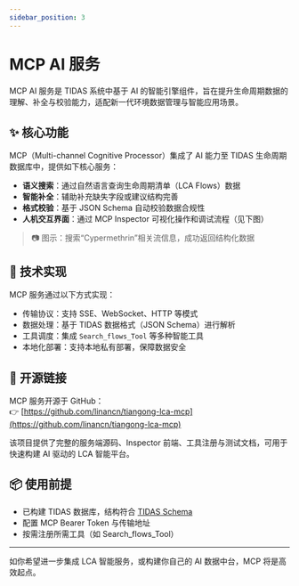 ```yaml
---
sidebar_position: 3
---
```


# MCP AI 服务

MCP AI 服务是 TIDAS 系统中基于 AI 的智能引擎组件，旨在提升生命周期数据的理解、补全与校验能力，适配新一代环境数据管理与智能应用场景。

## ✨ 核心功能

MCP（Multi-channel Cognitive Processor）集成了 AI 能力至 TIDAS 生命周期数据库中，提供如下核心服务：

- **语义搜索**：通过自然语言查询生命周期清单（LCA Flows）数据
- **智能补全**：辅助补充缺失字段或建议结构完善
- **格式校验**：基于 JSON Schema 自动校验数据合规性
- **人机交互界面**：通过 MCP Inspector 可视化操作和调试流程（见下图）

> 📷 图示：搜索“Cypermethrin”相关流信息，成功返回结构化数据  


<TidasImage filename="MCP-inspector.png" />


## 🧱 技术实现

MCP 服务通过以下方式实现：

- 传输协议：支持 SSE、WebSocket、HTTP 等模式
- 数据处理：基于 TIDAS 数据格式（JSON Schema）进行解析
- 工具调度：集成 `Search_flows_Tool` 等多种智能工具
- 本地化部署：支持本地私有部署，保障数据安全

## 🔗 开源链接

MCP 服务开源于 GitHub：  
👉 [https://github.com/linancn/tiangong-lca-mcp](https://github.com/linancn/tiangong-lca-mcp)

该项目提供了完整的服务端源码、Inspector 前端、工具注册与测试文档，可用于快速构建 AI 驱动的 LCA 智能平台。

## 📦 使用前提

- 已构建 TIDAS 数据库，结构符合 [TIDAS Schema](/docs/category/tidas-schema)
- 配置 MCP Bearer Token 与传输地址
- 按需注册所需工具（如 Search_flows_Tool）

---

如你希望进一步集成 LCA 智能服务，或构建你自己的 AI 数据中台，MCP 将是高效起点。
